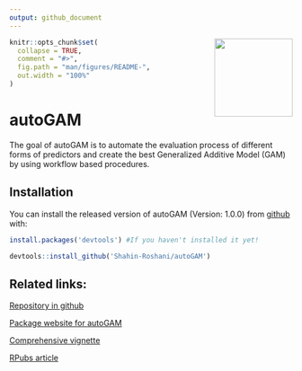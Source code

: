 ```yaml
---
output: github_document
---
```


<img src='man/figures/logo.png' align="right" height="139" />

```r
knitr::opts_chunk$set(
  collapse = TRUE,
  comment = "#>",
  fig.path = "man/figures/README-",
  out.width = "100%"
)
```

# autoGAM

<!-- badges: start -->
<!-- badges: end -->

The goal of autoGAM is to automate the evaluation process of different forms of predictors and create the best Generalized Additive Model (GAM) by using workflow based procedures.

## Installation

You can install the released version of autoGAM (Version: 1.0.0) from [github](https://github.com/) with:

``` r
install.packages('devtools') #If you haven't installed it yet!

devtools::install_github('Shahin-Roshani/autoGAM')
```

## Related links:

[Repository in github](https://github.com/Shahin-Roshani/autoGAM)

[Package website for autoGAM](https://shahin-roshani.github.io/autoGAM/)

[Comprehensive vignette](https://shahin-roshani.github.io/autoGAM/articles/autoGAM.html)

[RPubs article](https://rpubs.com/ShahinRoshani/autoGAM)
